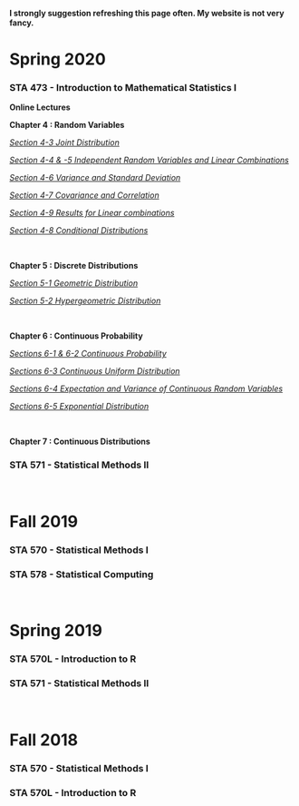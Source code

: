 
**I strongly suggestion refreshing this page often.  My website is not very fancy.**

# Spring 2020

### STA 473 - Introduction to Mathematical Statistics I

**Online Lectures**

**Chapter 4 : Random Variables**

[*Section 4-3 Joint Distribution*](Sec4-3_Joint_Distribution.html)

[*Section 4-4 & -5 Independent Random Variables and Linear Combinations*](Sec4-4&5_Independent_RV_and_Linear_Combinations.html)

[*Section 4-6 Variance and Standard Deviation*](Sec4-6_Variance_and_Standard_Deviation.html)

[*Section 4-7 Covariance and Correlation*](Sec4-7_Covariance.html)

[*Section 4-9 Results for Linear combinations*](Sec4-9_Results_of_Linear_Combinations.html)

[*Section 4-8 Conditional Distributions*](Sec4-8_Conditional_Distributions.html)

$~$

**Chapter 5 : Discrete Distributions**

[*Section 5-1 Geometric Distribution*](Sec5-1_Geometric.html)

[*Section 5-2 Hypergeometric Distribution*](Sec5-2_HyperGeometric.html)

$~$

**Chapter 6 : Continuous Probability**

[*Sections 6-1 & 6-2 Continuous Probability*](Sec6-1_Continuous.html)

[*Sections 6-3 Continuous Uniform Distribution*](Sec6-3_Uniform.html)

[*Sections 6-4 Expectation and Variance of Continuous Random Variables*](Sec6-4_Cont_Expectation.html)

[*Sections 6-5 Exponential Distribution*](Sec6-5_Exp_Dist.html)

$~$

**Chapter 7 : Continuous Distributions**

### STA 571 - Statistical Methods II

$~$
$~$

# Fall 2019

### STA 570 - Statistical Methods I

### STA 578 - Statistical Computing

$~$

# Spring 2019

### STA 570L - Introduction to R

### STA 571 - Statistical Methods II

$~$

# Fall 2018

### STA 570 - Statistical Methods I

### STA 570L - Introduction to R
